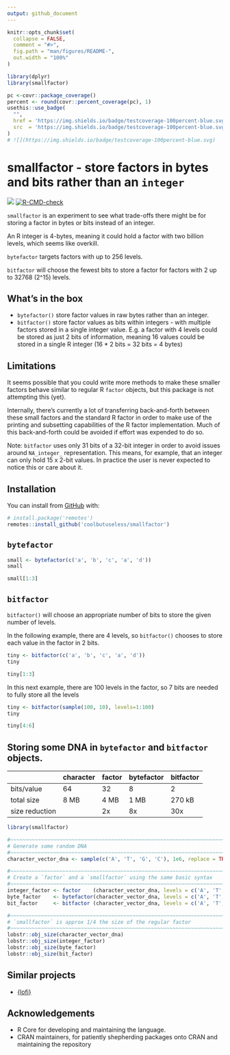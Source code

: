```yaml
---
output: github_document
---
```


<!-- README.md is generated from README.Rmd. Please edit that file -->

```r
knitr::opts_chunk$set(
  collapse = FALSE,
  comment = "#>",
  fig.path = "man/figures/README-",
  out.width = "100%"
)

library(dplyr)
library(smallfactor)
```

```r
pc <-covr::package_coverage()
percent <- round(covr::percent_coverage(pc), 1)
usethis::use_badge(
  "",
  href = 'https://img.shields.io/badge/testcoverage-100percent-blue.svg',
  src  = 'https://img.shields.io/badge/testcoverage-100percent-blue.svg'
)
# ![](https://img.shields.io/badge/testcoverage-100percent-blue.svg)
```





# smallfactor - store factors in bytes and bits rather than an `integer`

<!-- badges: start -->
![](https://img.shields.io/badge/cool-useless-green.svg)
[![R-CMD-check](https://github.com/coolbutuseless/smallfactor/workflows/R-CMD-check/badge.svg)](https://github.com/coolbutuseless/smallfactor/actions)
<!-- badges: end -->

`smallfactor` is an experiment to see what trade-offs there might be for storing
a factor in bytes or bits instead of an integer.

An R integer is 4-bytes, meaning it could hold a factor with two billion levels,
which seems like overkill.   

`bytefactor` targets factors with up to 256 levels.

`bitfactor` will choose the fewest bits to store a factor for factors with 2 up to
32768 (2^15) levels.


## What's in the box

* `bytefactor()` store factor values in raw bytes rather than an integer.
* `bitfactor()` store factor values as bits within integers - with multiple factors
  stored in a single integer value.
  E.g. a factor with 4 levels could be stored as just 2 bits of information, 
  meaning 16 values could be stored in a single R integer (16 * 2 bits = 32 bits = 4 bytes)

## Limitations

It seems possible that you could write more methods to make these smaller factors 
behave similar to regular R `factor` objects, but this package is not attempting
this (yet).

Internally, there's currently a lot of transferring back-and-forth between 
these small factors and the standard R factor in order to make use of 
the printing and subsetting capabilities of the R factor implementation.  Much
of this back-and-forth could be avoided if effort was expended to do so.

Note: `bitfactor` uses only 31 bits of a 32-bit integer in order to avoid 
issues around `NA_integer_` representation.  This means, for example, that an 
integer can only hold 15 x 2-bit values.  In practice the user is never
expected to notice this or care about it.

## Installation

You can install from [GitHub](https://github.com/coolbutuseless/smallfactor) with:

``` r
# install.package('remotes')
remotes::install_github('coolbutuseless/smallfactor')
```

## `bytefactor`


```r
small <- bytefactor(c('a', 'b', 'c', 'a', 'd'))
small

small[1:3]
```



## `bitfactor`

`bitfactor()` will choose an appropriate number of bits to store the given 
number of levels.

In the following example, there are 4 levels, so `bitfactor()` chooses to 
store each value in the factor in 2 bits.


```r
tiny <- bitfactor(c('a', 'b', 'c', 'a', 'd'))
tiny

tiny[1:3]
```

In this next example, there are 100 levels in the factor, so 7 bits are 
needed to fully store all the levels

```r
tiny <- bitfactor(sample(100, 10), levels=1:100)
tiny

tiny[4:6]
```




## Storing some DNA in `bytefactor` and `bitfactor` objects.

|            | character | factor | bytefactor | bitfactor |
|------------|-----------|--------|------------|-----------|
| bits/value | 64        | 32     | 8          | 2         |
| total size | 8 MB      | 4 MB   | 1 MB       | 270 kB    |
| size reduction |       |  2x    | 8x         | 30x       |

```r
library(smallfactor)

#~~~~~~~~~~~~~~~~~~~~~~~~~~~~~~~~~~~~~~~~~~~~~~~~~~~~~~~~~~~~~~~~~~~~~~~~~~~~~
# Generate some random DNA
#~~~~~~~~~~~~~~~~~~~~~~~~~~~~~~~~~~~~~~~~~~~~~~~~~~~~~~~~~~~~~~~~~~~~~~~~~~~~~
character_vector_dna <- sample(c('A', 'T', 'G', 'C'), 1e6, replace = TRUE)

#~~~~~~~~~~~~~~~~~~~~~~~~~~~~~~~~~~~~~~~~~~~~~~~~~~~~~~~~~~~~~~~~~~~~~~~~~~~~~
# Create a `factor` and a `smallfactor` using the same basic syntax
#~~~~~~~~~~~~~~~~~~~~~~~~~~~~~~~~~~~~~~~~~~~~~~~~~~~~~~~~~~~~~~~~~~~~~~~~~~~~~
integer_factor <- factor    (character_vector_dna, levels = c('A', 'T', 'G', 'C'))
byte_factor    <- bytefactor(character_vector_dna, levels = c('A', 'T', 'G', 'C'))
bit_factor     <- bitfactor (character_vector_dna, levels = c('A', 'T', 'G', 'C'))

#~~~~~~~~~~~~~~~~~~~~~~~~~~~~~~~~~~~~~~~~~~~~~~~~~~~~~~~~~~~~~~~~~~~~~~~~~~~~~
# `smallfactor` is approx 1/4 the size of the regular factor
#~~~~~~~~~~~~~~~~~~~~~~~~~~~~~~~~~~~~~~~~~~~~~~~~~~~~~~~~~~~~~~~~~~~~~~~~~~~~~
lobstr::obj_size(character_vector_dna)
lobstr::obj_size(integer_factor)
lobstr::obj_size(byte_factor)
lobstr::obj_size(bit_factor)
```

## Similar projects

* [{lofi}](https://github.com/coolbutuseless/lofi)


## Acknowledgements

* R Core for developing and maintaining the language.
* CRAN maintainers, for patiently shepherding packages onto CRAN and maintaining
  the repository
